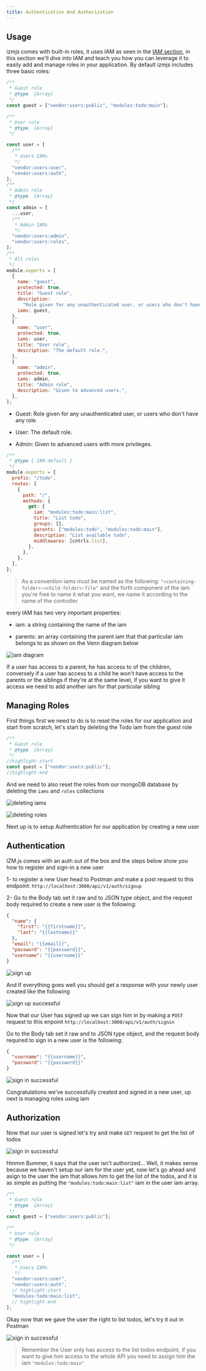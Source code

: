 ---
title: Authentication And Authorization
---

## Usage

izmjs comes with built-in roles, it uses IAM as seen in the [IAM section](/fm-tutorial/iam), in this section we'll dive into IAM and teach you how you can leverage it to easily add and manage roles in your application.
By default izmjs includes three basic roles:

```javascript title=config/lib/acl.js lineNumbers=true
/**
 * Guest role
 * @type  {Array}
 */
const guest = ["vendor:users:public", "modules:todo:main"];

/**
 * User role
 * @type  {Array}
 */

const user = [
  /**
   * Users IAMs
   */
  "vendor:users:user",
  "vendor:users:auth",
];
/**
 * Admin role
 * @type  {Array}
 */
const admin = [
  ...user,
  /**
   * Admin IAMs
   */
  "vendor:users:admin",
  "vendor:users:roles",
];
/**
 * All roles
 */
module.exports = [
  {
    name: "guest",
    protected: true,
    title: "Guest role",
    description:
      "Role given for any unauthenticated user, or users who don't have any role.",
    iams: guest,
  },
  {
    name: "user",
    protected: true,
    iams: user,
    title: "User role",
    description: "The default role.",
  },
  {
    name: "admin",
    protected: true,
    iams: admin,
    title: "Admin role",
    description: "Given to advanced users.",
  },
];
```

- Guest: Role given for any unauthenticated user, or users who don't have any role.

- User: The default role.

- Admin: Given to advanced users with more privileges.

```javascript lineNumbers=true
/**
 * @type { IAM.default }
 */
module.exports = {
  prefix: "/todo",
  routes: [
    {
      path: "/",
      methods: {
        get: {
          iam: "modules:todo:main:list",
          title: "List todo",
          groups: [],
          parents: ["modules:todo", "modules:todo:main"],
          description: "List available todo",
          middlewares: [cntrls.list],
        },
      },
    },
  ],
};
```

> As a convention iams must be named as the following: `"<containing-folder>:<child-folder>:file"` and the forth component of the iam you're free to name it what you want, we name it according to the name of the controller.

every IAM has two very important properties:

- iam: a string containing the name of the iam

- parents: an array containing the parent iam that that particular iam belongs to as shown on the Venn diagram below

![iam diagram](../../images/iam/iam_diagram.png)

If a user has access to a parent, he has access to of the children, conversely if a user has access to a child he won't have access to the parents or the siblings if they're at the same level, if you want to give it access we need to add another iam for that particular sibling

## Managing Roles

First things first we need to do is to reset the roles for our application and start from scratch, let's start by deleting the Todo iam from the guest role

```javascript title=config/lib/acl.js lineNumbers=true
/**
 * Guest role
 * @type  {Array}
 */
//highlight-start
const guest = ["vendor:users:public"];
//highlight-end
```

And we need to also reset the roles from our mongoDB database by deleting the `iams` and `roles` collections

![deleting iams](../../images/iam/iam_database_2.png)

![deleting roles](../../images/iam/iam_database_3.png)

Next up is to setup Authentication for our application by creating a new user

## Authentication

IZM.js comes with an auth out of the box and the steps below show you how to register and sign-in a new user

1- to register a new User head to Postman and make a post request to this endpoint: `http://localhost:3000/api/v1/auth/signup`

2- Go to the Body tab set it raw and to JSON type object, and the request body required to create a new user is the following:

```json
{
  "name": {
    "first": "{{firstname}}",
    "last": "{{lastname}}"
  },
  "email": "{{email}}",
  "password": "{{password}}",
  "username": "{{username}}"
}
```

![sign up](../../images/iam/iam_sign_up.png)

And If everything goes well you should get a response with your newly user created like the following

![sign up successful](../../images/iam/iam_sign_up_success.png)

Now that our User has signed up we can sign him in by making a `POST` request to this enpoint `http://localhost:3000/api/v1/auth/signin`

Go to the Body tab set it raw and to JSON type object, and the request body required to sign in a new user is the following:

```json
{
  "username": "{{username}}",
  "password": "{{password}}"
}
```

![sign in successful](../../images/iam/iam_sign_in_success.png)

Congratulations we've successfully created and signed in a new user, up next is managing roles using iam

## Authorization

Now that our user is signed let's try and make `GET` request to get the list of todos

![sign in successful](../../images/iam/iam_not_authorized.png)

Hmmm Bummer, it says that the user isn't authorized... Well, it makes sense because we haven't setup our iam for the user yet, now let's go ahead and asign to the user the iam that allows him to get the list of the todos, and it is as simple as putting the `"modules:todo:main:list"` iam in the user iam array.

```javascript title=config/lib/acl.js lineNumbers=true
/**
 * Guest role
 * @type  {Array}
 */
const guest = ["vendor:users:public"];

/**
 * User role
 * @type  {Array}
 */

const user = [
  /**
   * Users IAMs
   */
  "vendor:users:user",
  "vendor:users:auth",
  // highlight-start
  "modules:todo:main:list",
  // highlight-end
];
```

Okay now that we gave the user the right to list todos, let's try it out in Postman

![sign in successful](../../images/iam/iam_authorized.png)

> Remember the User only has access to the list todos endpoint, if you want to give him access to the whole API you need to assign him the iam `"modules:todo:main"`
